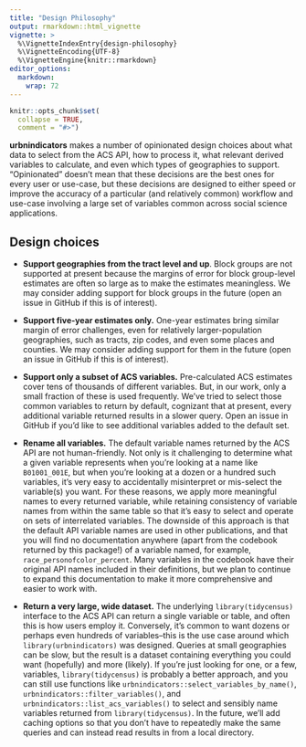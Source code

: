 ```yaml
---
title: "Design Philosophy"
output: rmarkdown::html_vignette
vignette: >
  %\VignetteIndexEntry{design-philosophy}
  %\VignetteEncoding{UTF-8}
  %\VignetteEngine{knitr::rmarkdown}
editor_options: 
  markdown: 
    wrap: 72
---
```


```r
knitr::opts_chunk$set(
  collapse = TRUE,
  comment = "#>")
```

**urbnindicators** makes a number of opinionated design choices about
what data to select from the ACS API, how to process it, what relevant
derived variables to calculate, and even which types of geographies to
support. "Opinionated" doesn't mean that these decisions are the best
ones for every user or use-case, but these decisions are designed to
either speed or improve the accuracy of a particular (and relatively
common) workflow and use-case involving a large set of variables common
across social science applications.

## Design choices

-   **Support geographies from the tract level and up**. Block groups
    are not supported at present because the margins of error for block
    group-level estimates are often so large as to make the estimates
    meaningless. We may consider adding support for block groups in the
    future (open an issue in GitHub if this is of interest).

-   **Support five-year estimates only.** One-year estimates bring
    similar margin of error challenges, even for relatively
    larger-population geographies, such as tracts, zip codes, and even
    some places and counties. We may consider adding support for them in
    the future (open an issue in GitHub if this is of interest).

-   **Support only a subset of ACS variables.** Pre-calculated ACS
    estimates cover tens of thousands of different variables. But, in
    our work, only a small fraction of these is used frequently. We've
    tried to select those common variables to return by default,
    cognizant that at present, every additional variable returned
    results in a slower query. Open an issue in GitHub if you'd like to
    see additional variables added to the default set.

-   **Rename all variables.** The default variable names returned by the
    ACS API are not human-friendly. Not only is it challenging to
    determine what a given variable represents when you're looking at a
    name like `B01001_001E`, but when you're looking at a dozen or a
    hundred such variables, it's very easy to accidentally misinterpret
    or mis-select the variable(s) you want. For these reasons, we apply
    more meaningful names to every returned variable, while retaining
    consistency of variable names from within the same table so that
    it's easy to select and operate on sets of interrelated variables.
    The downside of this approach is that the default API variable names
    are used in other publications, and that you will find no
    documentation anywhere (apart from the codebook returned by this
    package!) of a variable named, for example,
    `race_personofcolor_percent`. Many variables in the codebook have
    their original API names included in their definitions, but we plan
    to continue to expand this documentation to make it more
    comprehensive and easier to work with.

-   **Return a very large, wide dataset.** The underlying
    `library(tidycensus)` interface to the ACS API can return a single
    variable or table, and often this is how users employ it.
    Conversely, it's common to want dozens or perhaps even hundreds of
    variables--this is the use case around which
    `library(urbnindicators)` was designed. Queries at small geographies
    can be slow, but the result is a dataset containing everything you
    could want (hopefully) and more (likely). If you're just looking for
    one, or a few, variables, `library(tidycensus)` is probably a better
    approach, and you can still use functions like
    `urbnindicators::select_variables_by_name()`,
    `urbnindicators::filter_variables()`, and
    `urbnindicators::list_acs_variables()` to select and sensibly name
    variables returned from `library(tidycensus)`. In the future, we'll
    add caching options so that you don't have to repeatedly make the
    same queries and can instead read results in from a local directory.

